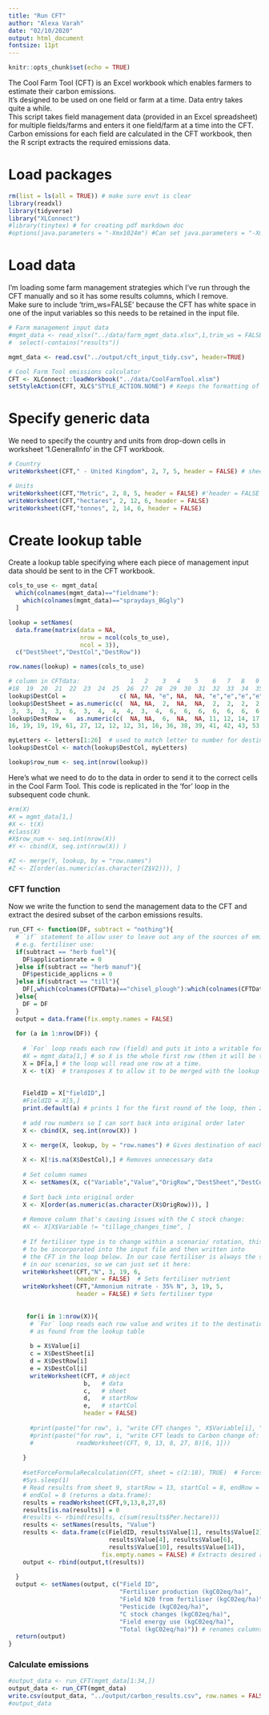 ---
title: "Run CFT"
author: "Alexa Varah"
date: "02/10/2020"
output: html_document
fontsize: 11pt
---

```{r setup, include=FALSE}
knitr::opts_chunk$set(echo = TRUE)
```


The Cool Farm Tool (CFT) is an Excel workbook which enables farmers to estimate their carbon emissions.  
It's designed to be used on one field or farm at a time. Data entry takes quite a while.  
This script takes field management data (provided in an Excel spreadsheet) for multiple fields/farms and enters it one field/farm at a time into the CFT.  
Carbon emissions for each field are calculated in the CFT workbook, then the R script extracts the required emissions data.

# Load packages
```{r load-packages, message=FALSE}
rm(list = ls(all = TRUE)) # make sure envt is clear
library(readxl)
library(tidyverse)
library("XLConnect")
#library(tinytex) # for creating pdf markdown doc
#options(java.parameters = "-Xmx1024m") #Can set java.parameters = "-Xmx1024m" as this allocates 2GB of RAM to rJava if using a large dataset
```

# Load data
I'm loading some farm management strategies which I've run through the CFT manually and so it has some results columns, which I remove.  
Make sure to include 'trim_ws=FALSE' because the CFT has white space in one of the input variables so this needs to be retained in the input file.
```{r load-data-&-CFT}
# Farm management input data
#mgmt_data <- read_xlsx("../data/farm_mgmt_data.xlsx",1,trim_ws = FALSE) %>% 
#  select(-contains("results"))

mgmt_data <- read.csv("../output/cft_input_tidy.csv", header=TRUE)

# Cool Farm Tool emissions calculator
CFT <- XLConnect::loadWorkbook("../data/CoolFarmTool.xlsm") 
setStyleAction(CFT, XLC$"STYLE_ACTION.NONE") # Keeps the formatting of the original document
```

# Specify generic data 
We need to specify the country and units from drop-down cells in worksheet '1.GeneralInfo' in the CFT workbook.  
```{r specify-country-&-units}
# Country
writeWorksheet(CFT," - United Kingdom", 2, 7, 5, header = FALSE) # sheet number, row number, column number respectively

# Units
writeWorksheet(CFT,"Metric", 2, 8, 5, header = FALSE) #'header = FALSE' stops weird placement
writeWorksheet(CFT,"hectares", 2, 12, 6, header = FALSE)
writeWorksheet(CFT,"tonnes", 2, 14, 6, header = FALSE)
```

# Create lookup table
Create a lookup table specifying where each piece of management input data should be sent to in the CFT workbook.
```{r make-lookup-table}

cols_to_use <- mgmt_data[
  which(colnames(mgmt_data)=="fieldname"):
    which(colnames(mgmt_data)=="spraydays_BGgly")
  ]

lookup = setNames( 
  data.frame(matrix(data = NA,
                    nrow = ncol(cols_to_use),
                    ncol = 3)), 
  c("DestSheet","DestCol","DestRow"))

row.names(lookup) = names(cols_to_use)

# column in CFTdata:              1   2    3   4    5    6   7   8   9  10  11  12   13  14  15  16   17  
#18  19  20  21  22  23  24  25  26  27  28  29  30  31  32  33  34  35  36  37  38  39  40  41  42
lookup$DestCol =               c( NA, NA, "e", NA,  NA, "e","e","e","e","e","e","e", NA, "e","e","e", NA,               "e","e","g","i","e","e","e","f","g","e","e","e","e","e","e","e","e","e","e","e","e","e","e","e","e") 
lookup$DestSheet = as.numeric(c(  NA, NA,  2,  NA,  NA,  2,  2,  2,  2,  2,  3,  3,  NA,  3,  3,  3,  NA,  
 3,  3,  3,  3,  6,  3,  4,  4,  4,  3,  4,  6,  6,  6,  6,  6,  6,  6,  6,  6,  6,  6,  6,  6,  6))
lookup$DestRow =   as.numeric(c(  NA, NA,  6,  NA,  NA, 11, 12, 14, 17, 18,  5, 12,  NA, 13, 14, 15,  NA, 
16, 19, 19, 19, 61, 27, 12, 12, 12, 31, 16, 36, 38, 39, 41, 42, 43, 53, 46, 49, 50, 51, 54, 56, 60))

myLetters <- letters[1:26]  # used to match letter to number for destination column
lookup$DestCol <- match(lookup$DestCol, myLetters)

lookup$row_num <- seq.int(nrow(lookup)) 

```
  
Here's what we need to do to the data in order to send it to the correct cells in the Cool Farm Tool. This code is replicated in the 'for' loop in the subsequent code chunk.
```{r}
#rm(X)
#X = mgmt_data[1,]
#X <- t(X)
#class(X)
#X$row_num <- seq.int(nrow(X)) 
#Y <- cbind(X, seq.int(nrow(X)) ) 

#Z <- merge(Y, lookup, by = "row.names")
#Z <- Z[order(as.numeric(as.character(Z$V2))), ]
```


### CFT function
Now we write the function to send the management data to the CFT and extract the desired subset of the carbon emissions results.
```{r CFT-function}
run_CFT <- function(DF, subtract = "nothing"){
  # `if` statement to allow user to leave out any of the sources of emissions 
  # e.g. fertiliser use: 
  if(subtract == "herb fuel"){
    DF$applicationrate = 0
  }else if(subtract == "herb manuf"){
    DF$pesticide_applicns = 0
  }else if(subtract == "till"){
    DF[,which(colnames(CFTData)=="chisel_plough"):which(colnames(CFTData)=="tine_harrow")] = 0
  }else{
    DF = DF
  } 
  output = data.frame(fix.empty.names = FALSE)
  
  for (a in 1:nrow(DF)) {
    
    # `For` loop reads each row (field) and puts it into a writable format for CFT
    #X = mgmt_data[1,] # so X is the whole first row (then it will be the next row, etc)
    X = DF[a,] # the loop will read one row at a time.
    X <- t(X)  # transposes X to allow it to be merged with the lookup table
    
    
    FieldID = X["fieldID",]
    #FieldID = X[5,]
    print.default(a) # prints 1 for the first round of the loop, then 2 etc.
    
    # add row numbers so I can sort back into original order later
    X <- cbind(X, seq.int(nrow(X)) ) 

    X <- merge(X, lookup, by = "row.names") # Gives destination of each variable
    
    X <- X[!is.na(X$DestCol),] # Removes unnecessary data
    
    # Set column names
    X <- setNames(X, c("Variable","Value","OrigRow","DestSheet","DestCol","DestRow")) 
    
    # Sort back into original order
    X <- X[order(as.numeric(as.character(X$OrigRow))), ]
    
    # Remove column that's causing issues with the C stock change:
    #X <- X[X$Variable != "tillage_changes_time", ] 
    
    # If fertiliser type is to change within a scenario/ rotation, this will need 
    # to be incorporated into the input file and then written into 
    # the CFT in the loop below. In our case fertiliser is always the same 
    # in our scenarios, so we can just set it here:
    writeWorksheet(CFT,"N", 3, 19, 6, 
                   header = FALSE)  # Sets fertiliser nutrient     
    writeWorksheet(CFT,"Ammonium nitrate - 35% N", 3, 19, 5, 
                   header = FALSE) # Sets fertiliser type
    
    
     for(i in 1:nrow(X)){
      # `For` loop reads each row value and writes it to the destination cell 
      # as found from the lookup table
      
      b = X$Value[i]
      c = X$DestSheet[i]
      d = X$DestRow[i]
      e = X$DestCol[i]
      writeWorksheet(CFT, # object
                     b,   # data
                     c,   # sheet
                     d,   # startRow
                     e,   # startCol
                     header = FALSE)
      
      #print(paste("for row", i, "write CFT changes ", X$Variable[i], "to ", X$Value[i]))
      #print(paste("for row", i, "write CFT leads to Carbon change of: ", 
      #            readWorksheet(CFT, 9, 13, 8, 27, 8)[6, 1]))
      
    }
    
    #setForceFormulaRecalculation(CFT, sheet = c(2:18), TRUE)  # Forces excel to re-evaluate all formulae in sheets 2-18
    #Sys.sleep(1)
    # Read results from sheet 9, startRow = 13, startCol = 8, endRow = 27, 
    # endCol = 8 (returns a data.frame):
    results = readWorksheet(CFT,9,13,8,27,8) 
    results[is.na(results)] = 0
    #results <- rbind(results, c(sum(results$Per.hectare))) 
    results <- setNames(results, "Value")
    results <- data.frame(c(FieldID, results$Value[1], results$Value[2],
                            results$Value[4], results$Value[6], 
                            results$Value[10], results$Value[14]),
                          fix.empty.names = FALSE) # Extracts desired results
    output <- rbind(output,t(results))
    
  }
  output <- setNames(output, c("Field ID", 
                               "Fertiliser production (kgC02eq/ha)",
                               "Field N20 from fertiliser (kgC02eq/ha)", #Direct and indirect field N20 from fertiliser
                               "Pesticide (kgC02eq/ha)", 
                               "C stock changes (kgC02eq/ha)", 
                               "Field energy use (kgC02eq/ha)", 
                               "Total (kgC02eq/ha)")) # renames columns 
  return(output)
}
```

### Calculate emissions
```{r run-CFT}
#output_data <- run_CFT(mgmt_data[1:34,])
output_data <- run_CFT(mgmt_data)
write.csv(output_data, "../output/carbon_results.csv", row.names = FALSE)
#output_data
```
